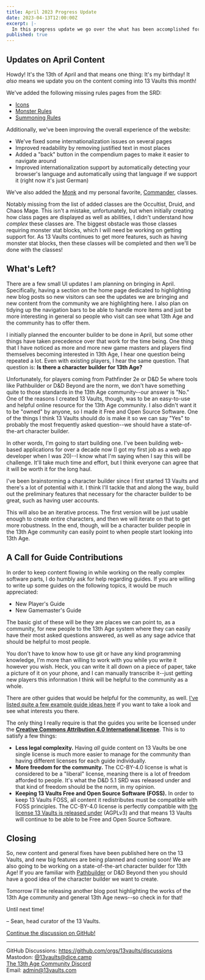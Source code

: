 ```yaml
---
title: April 2023 Progress Update
date: 2023-04-13T12:00:00Z
excerpt: |-
  In this progress update we go over the what has been accomplished for April so far and the work that remains.
published: true
---
```


## Updates on April Content

Howdy! It's the 13th of April and that means one thing: It's my birthday!
It _also_ means we update you on the content coming into 13 Vaults this month!

We've added the following missing rules pages from the SRD:

- [Icons](/compendium/basic-rules/icons)
- [Monster Rules](/compendium/basic-rules/monster-rules)
- [Summoning Rules](/compendium/basic-rules/summoning-rules)

Additionally, we've been improving the overall experience of the website:

- We've fixed some internationalization issues on several pages
- Improved readability by removing justified text in most places
- Added a "back" button in the compendium pages to make it easier to navigate around
- Improved internationalization support by automatically detecting your browser's language and automatically using that language if we support it (right now it's just German)

We've also added the [Monk](/compendium/classes/monk) and my personal favorite, [Commander](/compendium/classes/commander), classes.

Notably missing from the list of added classes are the Occultist, Druid, and Chaos Mage.
This isn't a mistake, unfortunately, but when initially creating how class pages are displayed as well as abilities, I didn't understand how _complex_ these classes are.
The biggest obstacle was those classes requiring monster stat blocks, which I will need be working on getting support for.
As 13 Vaults continues to get more features, such as having monster stat blocks, then these classes will be completed and then we'll be done with the classes!

## What's Left?

There are a few small UI updates I am planning on bringing in April.
Specifically, having a section on the home page dedicated to highlighting new blog posts so new visitors can see the updates we are bringing and new content from the community we are highlighting here.
I also plan on tidying up the navigation bars to be able to handle more items and just be more interesting in general so people who visit can see what 13th Age and the community has to offer them.

I initially planned the encounter builder to be done in April, but some other things have taken precedence over that work for the time being.
One thing that I have noticed as more and more new game masters and players find themselves becoming interested in 13th Age, I hear one question being repeated a lot.
Even with existing players, I hear the same question.
That question is: **Is there a character builder for 13th Age?**

Unfortunately, for players coming from Pathfinder 2e or D&D 5e where tools like Pathbuilder or D&D Beyond are the norm, we don't have something quite to those standards in the 13th Age community--our answer is "No."
One of the reasons I created 13 Vaults, though, was to be an easy-to-use and helpful online resource for the 13th Age community.
I also didn't want it to be "owned" by anyone, so I made it Free and Open Source Software.
One of the things I think 13 Vaults should do is make it so we can say "Yes" to probably the most frequently asked question--we should have a state-of-the-art character builder.

In other words, I'm going to start building one.
I've been building web-based applications for over a decade now (I got my first job as a web app developer when I was 20)--I know what I'm saying when I say this will be challenge.
It'll take much time and effort, but I think everyone can agree that it will be worth it for the long haul.

I've been brainstorming a character builder since I first started 13 Vaults and there's a lot of potential with it.
I think I'll tackle that and along the way, build out the preliminary features that necessary for the character builder to be great, such as having user accounts.

This will also be an iterative process.
The first version will be just usable enough to create entire characters, and then we will iterate on that to get more robustness. In the end, though, will be a character builder people in the 13th Age community can easily point to when people start looking into 13th Age.

## A Call for Guide Contributions

In order to keep content flowing in while working on the really complex software parts, I do humbly ask for help regarding guides. If you are willing to write up some guides on the following topics, it would be much appreciated:

- New Player's Guide
- New Gamemaster's Guide

The basic gist of these will be they are places we can point to, as a community, for new people to the 13th Age system where they can easily have their most asked questions answered, as well as any sage advice that should be helpful to most people.

You don't have to know how to use git or have any kind programming knowledge, I'm more than willing to work with you while you write it however you wish.
Heck, you can write it all down on a piece of paper, take a picture of it on your phone, and I can manually transcribe it--just getting new players this information I think will be helpful to the community as a whole.

There are other guides that would be helpful for the community, as well.
[I've listed quite a few example guide ideas here](https://github.com/13vaults/13vaults.com/issues/18) if you want to take a look and see what interests you there.

The only thing I really require is that the guides you write be licensed under the **[Creative Commons Attribution 4.0 International license](https://creativecommons.org/licenses/by/4.0/)**.
This is to satisfy a few things:

- **Less legal complexity.** Having _all_ guide content on 13 Vaults be one single license is much more easier to manage for the community than having different licenses for each guide individually.
- **More freedom for the community.** The CC-BY-4.0 license is what is considered to be a "liberal" license, meaning there is a lot of freedom afforded to people. It's what the D&D 5.1 SRD was released under and that kind of freedom should be the norm, in my opinion.
- **Keeping 13 Vaults Free and Open Source Software (FOSS).** In order to keep 13 Vaults FOSS, all content it redistributes must be compatible with FOSS principles. The CC-BY-4.0 license is perfectly compatible with [the license 13 Vaults is released under](/license) (AGPLv3) and that means 13 Vaults will continue to be able to be Free and Open Source Software.

## Closing

So, new content and general fixes have been published here on the 13 Vaults, and new big features are being planned and coming soon!
We are also going to be working on a state-of-the-art character builder for 13th Age! If you are familiar with [Pathbuilder](https://pathbuilder2e.com/) or D&D Beyond then you should have a good idea of the character builder we want to create.

Tomorrow I'll be releasing another blog post highlighting the works of the 13th Age community and general 13th Age news--so check in for that!

Until next time!

&ndash; Sean, head curator of the 13 Vaults.

[Continue the discussion on GitHub!](https://github.com/13vaults/13vaults.com/discussions/75)

---

GitHub Discussions: https://github.com/orgs/13vaults/discussions  
Mastodon: [@13vaults@dice.camp](https://dice.camp/@13vaults)  
[The 13th Age Community Discord](https://discord.gg/m9DbPC6RsC)  
Email: admin@13vaults.com
